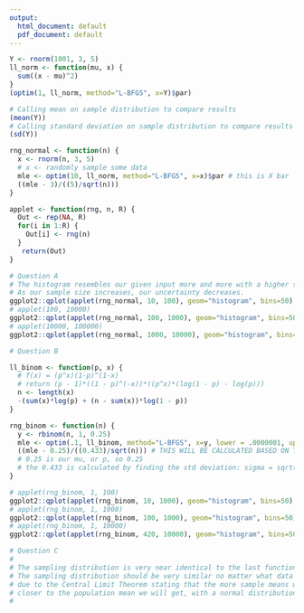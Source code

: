 ---
output:
  html_document: default
  pdf_document: default
---
```{r Problem 1}

Y <- rnorm(1001, 3, 5)
ll_norm <- function(mu, x) {
  sum((x - mu)^2)
}
(optim(1, ll_norm, method="L-BFGS", x=Y)$par)

# Calling mean on sample distribution to compare results
(mean(Y))
# Calling standard deviation on sample distribution to compare results
(sd(Y))

```

```{r Problem 2}
rng_normal <- function(n) {
  x <- rnorm(n, 3, 5)
  # x <- randomly sample some data
  mle <- optim(10, ll_norm, method="L-BFGS", x=x)$par # this is X bar
  ((mle - 3)/((5)/sqrt(n)))
}

applet <- function(rng, n, R) {
  Out <- rep(NA, R)
  for(i in 1:R) {
    Out[i] <- rng(n)
  }
   return(Out)
}

# Question A
# The histogram resembles our given input more and more with a higher sample size.
# As our sample size increases, our uncertainty decreases.
ggplot2::qplot(applet(rng_normal, 10, 100), geom="histogram", bins=50)
# applet(100, 10000)
ggplot2::qplot(applet(rng_normal, 100, 1000), geom="histogram", bins=50)
# applet(10000, 100000)
ggplot2::qplot(applet(rng_normal, 1000, 10000), geom="histogram", bins=50)
```

```{r}

# Question B 

ll_binom <- function(p, x) {
  # f(x) = (p^x)(1-p)^(1-x)
  # return (p - 1)*((1 - p)^(-x))*((p^x)*(log(1 - p) - log(p)))
  n <- length(x)
  -(sum(x)*log(p) + (n - sum(x))*log(1 - p))
}

rng_binom <- function(n) {
  y <- rbinom(n, 1, 0.25)
  mle <- optim(.1, ll_binom, method="L-BFGS", x=y, lower = .0000001, upper = .9999999)$par # this is X bar, BEST GUESS
  ((mle - 0.25)/((0.433)/sqrt(n))) # THIS WILL BE CALCULATED BASED ON THIRD ARGUMENT OF rbinom()
  # 0.25 is our mu, or p, so 0.25
  # the 0.433 is calculated by finding the std deviation: sigma = sqrt(p*(1-p)) which is sqrt(0.25*0.75) = 0.433
}

# applet(rng_binom, 1, 100)
ggplot2::qplot(applet(rng_binom, 10, 1000), geom="histogram", bins=50)
# applet(rng_binom, 1, 1000)
ggplot2::qplot(applet(rng_binom, 100, 1000), geom="histogram", bins=50)
# applet(rng_binom, 1, 10000)
ggplot2::qplot(applet(rng_binom, 420, 10000), geom="histogram", bins=50)

# Question C
#
# The sampling distribution is very near identical to the last functions.
# The sampling distribution should be very similar no matter what data we gather it from
# due to the Central Limit Theorem stating that the more sample means we take, the 
# closer to the population mean we will get, with a normal distribution. 
# 
```






